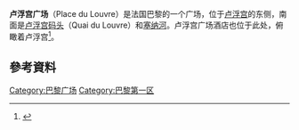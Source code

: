 '''卢浮宫广场'''（Place du Louvre）是法国巴黎的一个广场，位于[[卢浮宫|卢浮宫]]的东侧，南面是[[卢浮宫码头|卢浮宫码头]]（Quai du Louvre）和[[塞纳河|塞纳河]]。卢浮宫广场酒店也位于此处，俯瞰着卢浮宫<ref>{{Cite web |url=http://www.pariserve.com/place-du-louvre/ |title=place-du-louvre |accessdate=2009-01-12 |archive-date=2007-09-29 |archive-url=https://web.archive.org/web/20070929020956/http://www.pariserve.com/place-du-louvre/ |dead-url=no }}</ref>。

==參考資料==
<div class="references-small">
<references />
</div>

{{coord|48.86|N|2.3405|E|type:landmark_region:FR|display=title}}

[[Category:巴黎广场|Category:巴黎广场]]
[[Category:巴黎第一区|Category:巴黎第一区]]